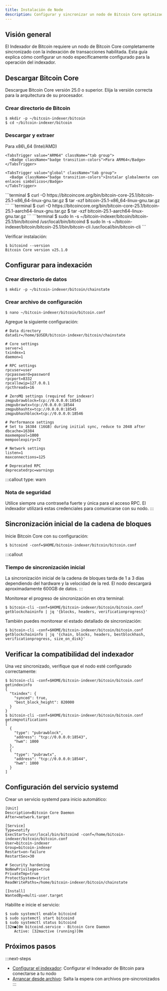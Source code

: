 ```yaml
---
title: Instalación de Node
description: Configurar y sincronizar un nodo de Bitcoin Core optimizado para el Indexador de Bitcoin.
---
```

## Visión general

El Indexador de Bitcoin requiere un nodo de Bitcoin Core completamente sincronizado con la indexación de transacciones habilitada. Esta guía explica cómo configurar un nodo específicamente configurado para la operación del indexador.

## Descargar Bitcoin Core

Descargue Bitcoin Core versión 25.0 o superior. Elija la versión correcta para la arquitectura de su procesador.

### Crear directorio de Bitcoin

```terminal
$ mkdir -p ~/bitcoin-indexer/bitcoin
$ cd ~/bitcoin-indexer/bitcoin
```

### Descargar y extraer

<Tabs defaultValue="x86_64">
  <TabsList className="flex flex-wrap md:w-max">
    <TabsTrigger value="x86_64" className="tab group">
      <Badge className="badge transition-colors">Para x86\_64 (Intel/AMD)</Badge>
    </TabsTrigger>

    <TabsTrigger value="ARM64" className="tab group">
      <Badge className="badge transition-colors">Para ARM64</Badge>
    </TabsTrigger>

    <TabsTrigger value="global" className="tab group">
      <Badge className="badge transition-colors">Instalar globalmente con enlaces simbólicos</Badge>
    </TabsTrigger>
  </TabsList>

  <TabsContent value="x86_64">
    ```terminal
    $ curl -O https://bitcoincore.org/bin/bitcoin-core-25.1/bitcoin-25.1-x86_64-linux-gnu.tar.gz
    $ tar -xzf bitcoin-25.1-x86_64-linux-gnu.tar.gz
    ```
  </TabsContent>

  <TabsContent value="ARM64">
    ```terminal
    $ curl -O https://bitcoincore.org/bin/bitcoin-core-25.1/bitcoin-25.1-aarch64-linux-gnu.tar.gz
    $ tar -xzf bitcoin-25.1-aarch64-linux-gnu.tar.gz
    ```
  </TabsContent>

  <TabsContent value="global">
    ```terminal
    $ sudo ln -s ~/bitcoin-indexer/bitcoin/bitcoin-25.1/bin/bitcoind /usr/local/bin/bitcoind
    $ sudo ln -s ~/bitcoin-indexer/bitcoin/bitcoin-25.1/bin/bitcoin-cli /usr/local/bin/bitcoin-cli
    ```
  </TabsContent>
</Tabs>

Verificar instalación:

```terminal
$ bitcoind --version
Bitcoin Core version v25.1.0
```

## Configurar para indexación

### Crear directorio de datos

```terminal
$ mkdir -p ~/bitcoin-indexer/bitcoin/chainstate
```

### Crear archivo de configuración

```terminal
$ nano ~/bitcoin-indexer/bitcoin/bitcoin.conf
```

Agregue la siguiente configuración:

```console ~/bitcoin-indexer/bitcoin/bitcoin.conf
# Data directory
datadir=/home/$USER/bitcoin-indexer/bitcoin/chainstate

# Core settings
server=1
txindex=1
daemon=1

# RPC settings
rpcuser=user
rpcpassword=password
rpcport=8332
rpcallowip=127.0.0.1
rpcthreads=16

# ZeroMQ settings (required for indexer)
zmqpubrawblock=tcp://0.0.0.0:18543
zmqpubrawtx=tcp://0.0.0.0:18544
zmqpubhashtx=tcp://0.0.0.0:18545
zmqpubhashblock=tcp://0.0.0.0:18546

# Performance settings
# Set to 16384 (16GB) during initial sync, reduce to 2048 after
dbcache=16384
maxmempool=1000
mempoolexpiry=72

# Network settings
listen=1
maxconnections=125

# Deprecated RPC
deprecatedrpc=warnings
```

:::callout
type: warn

### Nota de seguridad

Utilice siempre una contraseña fuerte y única para el acceso RPC. El indexador utilizará estas credenciales para comunicarse con su nodo.
:::

## Sincronización inicial de la cadena de bloques

Inicie Bitcoin Core con su configuración:

```terminal
$ bitcoind -conf=$HOME/bitcoin-indexer/bitcoin/bitcoin.conf
```

:::callout
### Tiempo de sincronización inicial

La sincronización inicial de la cadena de bloques tarda de 1 a 3 días dependiendo del hardware y la velocidad de la red. El nodo descargará aproximadamente 600GB de datos.
:::

Monitorear el progreso de sincronización en otra terminal:

```terminal
$ bitcoin-cli -conf=$HOME/bitcoin-indexer/bitcoin/bitcoin.conf getblockchaininfo | jq '{blocks, headers, verificationprogress}'
```

También puedes monitorear el estado detallado de sincronización:

```terminal
$ bitcoin-cli -conf=$HOME/bitcoin-indexer/bitcoin/bitcoin.conf getblockchaininfo | jq '{chain, blocks, headers, bestblockhash, verificationprogress, size_on_disk}'
```

## Verificar la compatibilidad del indexador

Una vez sincronizado, verifique que el nodo esté configurado correctamente:

```terminal -o
$ bitcoin-cli -conf=$HOME/bitcoin-indexer/bitcoin/bitcoin.conf getindexinfo
{
  "txindex": {
    "synced": true,
    "best_block_height": 820000
  }
}
$ bitcoin-cli -conf=$HOME/bitcoin-indexer/bitcoin/bitcoin.conf getzmqnotifications
[
  {
    "type": "pubrawblock",
    "address": "tcp://0.0.0.0:18543",
    "hwm": 1000
  },
  {
    "type": "pubrawtx",
    "address": "tcp://0.0.0.0:18544",
    "hwm": 1000
  }
]
```

## Configuración del servicio systemd

Crear un servicio systemd para inicio automático:

```console /etc/systemd/system/bitcoind.service
[Unit]
Description=Bitcoin Core Daemon
After=network.target

[Service]
Type=notify
ExecStart=/usr/local/bin/bitcoind -conf=/home/bitcoin-indexer/bitcoin/bitcoin.conf
User=bitcoin-indexer
Group=bitcoin-indexer
Restart=on-failure
RestartSec=30

# Security hardening
NoNewPrivileges=true
PrivateTmp=true
ProtectSystem=strict
ReadWritePaths=/home/bitcoin-indexer/bitcoin/chainstate

[Install]
WantedBy=multi-user.target
```

Habilite e inicie el servicio:

```terminal
$ sudo systemctl enable bitcoind
$ sudo systemctl start bitcoind
$ sudo systemctl status bitcoind
[32m●[0m bitcoind.service - Bitcoin Core Daemon
    Active: [32mactive (running)[0m
```

## Próximos pasos

:::next-steps
* [Configurar el indexador](/tools/bitcoin-indexer/configuration): Configurar el Indexador de Bitcoin para conectarse a tu nodo
* [Arrancar desde archivo](/tools/bitcoin-indexer/archive-bootstrap): Salta la espera con archivos pre-sincronizados
:::
